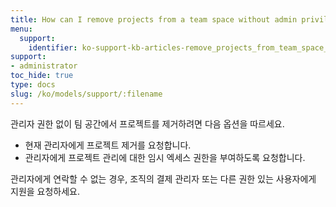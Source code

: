 ```yaml
---
title: How can I remove projects from a team space without admin privileges?
menu:
  support:
    identifier: ko-support-kb-articles-remove_projects_from_team_space_without_admin_privileges
support:
- administrator
toc_hide: true
type: docs
slug: /ko/models/support/:filename
---
```


관리자 권한 없이 팀 공간에서 프로젝트를 제거하려면 다음 옵션을 따르세요.

- 현재 관리자에게 프로젝트 제거를 요청합니다.
- 관리자에게 프로젝트 관리에 대한 임시 엑세스 권한을 부여하도록 요청합니다.

관리자에게 연락할 수 없는 경우, 조직의 결제 관리자 또는 다른 권한 있는 사용자에게 지원을 요청하세요.
